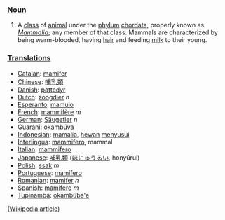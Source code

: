 ===[[Noun]]===
# A [[class]] of [[animal]] under the [[phylum]] [[chordata]], properly known as ''[[Mammalia]]''; any member of that class. Mammals are characterized by being warm-blooded, having [[hair]] and feeding [[milk]] to their young.

=== [[Translation]]s ===
*[[Catalan]]: [[mamífer]]
*[[Chinese]]: [[哺乳類]]
*[[Danish]]: [[pattedyr]]
*[[Dutch]]: [[zoogdier]] ''n''
*[[Esperanto]]: [[mamulo]]
*[[French]]: [[mammifère]] ''m''
*[[German]]: [[Säugetier]] ''n''
*[[Guarani]]: [[okambúva]]
*[[Indonesian]]: [[mamalia]], [[hewan]] [[susu|menyusui]]
*[[Interlingua]]: [[mammifero]], mammal
*[[Italian]]: [[mammifero]]
*[[Japanese]]: [[哺乳類]] ([[ほにゅうるい]], honyūrui)
*[[Polish]]: [[ssak]] ''m''
*[[Portuguese]]: [[mamífero]]
*[[Romanian]]: [[mamifer]] ''n''
*[[Spanish]]: [[mamífero]] ''m''
*[[Tupinambá]]: [[okambúba'e]]

([[w:mammal|Wikipedia article]])